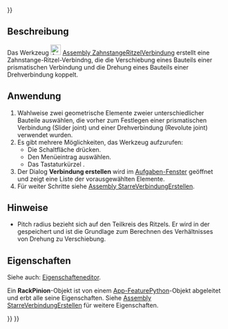 <languages/>

{{UnfinishedDocu{{#translation:}}}}

{{Docnav/de
|[[Assembly_CreateJointAngle/de|WinkelführungErstellen]]
|[[Assembly_CreateJointScrew/de|SpindelverbindungErstellen]]
|[[Assembly_Workbench/de|Assembly]]
|IconL=Assembly_CreateJointAngle.svg
|IconR=Assembly_CreateJointScrew.svg
|IconC=Workbench_Assembly.svg
}}

<div class="mw-translate-fuzzy">
{{GuiCommand/de
|Name=Assembly CreateJointRackPinion
|Name/de=Assembly ZahnstangeRitzelVerbindungErstellen
|MenuLocation=Assembly → Zahnstange-Ritzel-Verbindung erstellen
|Workbenches=[[Assembly_Workbench/de|Assembly]]
|Shortcut={{KEY|Q}}
|Version=1.0
|SeeAlso=
}}
</div>

<span id="Description"></span>
==Beschreibung==

Das Werkzeug [[Image:Assembly_CreateJointRackPinion.svg|24px]] [[Assembly_CreateJointRackPinion/de|Assembly ZahnstangeRitzelVerbindung]] erstellt eine Zahnstange-Ritzel-Verbindng, die die Verschiebung eines Bauteils einer prismatischen Verbindung und die Drehung eines Bauteils einer Drehverbindung koppelt.

<span id="Usage"></span>
==Anwendung==

<div class="mw-translate-fuzzy">
# Wahlweise zwei geometrische Elemente zweier unterschiedlicher Bauteile auswählen, die vorher zum Festlegen einer prismatischen Verbindung (Slider joint) und einer Drehverbindung (Revolute joint) verwendet wurden.
# Es gibt mehrere Möglichkeiten, das Werkzeug aufzurufen:
#* Die Schaltfläche  {{Button|[[Image:Assembly_CreateJointRackPinion.svg|16px]] [[Assembly_CreateJointRackPinion/de|Zahnstange-Ritzel-Verbindung erstellen]]}} drücken.
#* Den Menüeintrag {{MenuCommand|Assembly → [[Image:Assembly_CreateJointRackPinion.svg|16px]] Zahnstange-Ritzel-Verbindung erstellen}} auswählen.
#* Das Tastaturkürzel {{KEY|Q}}.
# Der Dialog '''Verbindung erstellen''' wird im [[Task_panel/de|Aufgaben-Fenster]] geöffnet und zeigt eine Liste der vorausgewählten Elemente.
# Für weiter Schritte siehe [[Assembly_CreateJointFixed/de#Anwendung|Assembly StarreVerbindungErstellen]].
</div>

<span id="Notes"></span>
==Hinweise==

* Pitch radius bezieht sich auf den Teilkreis des Ritzels. Er wird in der {{PropertyData/de|Distance}} gespeichert und ist die Grundlage zum Berechnen des Verhältnisses von Drehung zu Verschiebung. 

<span id="Properties"></span>
==Eigenschaften==

Siehe auch: [[Property_editor/de|Eigenschafteneditor]].

Ein '''RackPinion'''-Objekt ist von einem [[App_FeaturePython/de|App-FeaturePython]]-Objekt abgeleitet und erbt alle seine Eigenschaften. Siehe [[Assembly_CreateJointFixed/de#Eigenschaften|Assembly StarreVerbindungErstellen]] für weitere Eigenschaften.


{{Docnav/de
|[[Assembly_CreateJointAngle/de|WinkelführungErstellen]]
|[[Assembly_CreateJointScrew/de|SpindelverbindungErstellen]]
|[[Assembly_Workbench/de|Assembly]]
|IconL=Assembly_CreateJointAngle.svg
|IconR=Assembly_CreateJointScrew.svg
|IconC=Workbench_Assembly.svg
}}

{{Assembly_Tools_navi{{#translation:}}}}
{{Userdocnavi{{#translation:}}}}